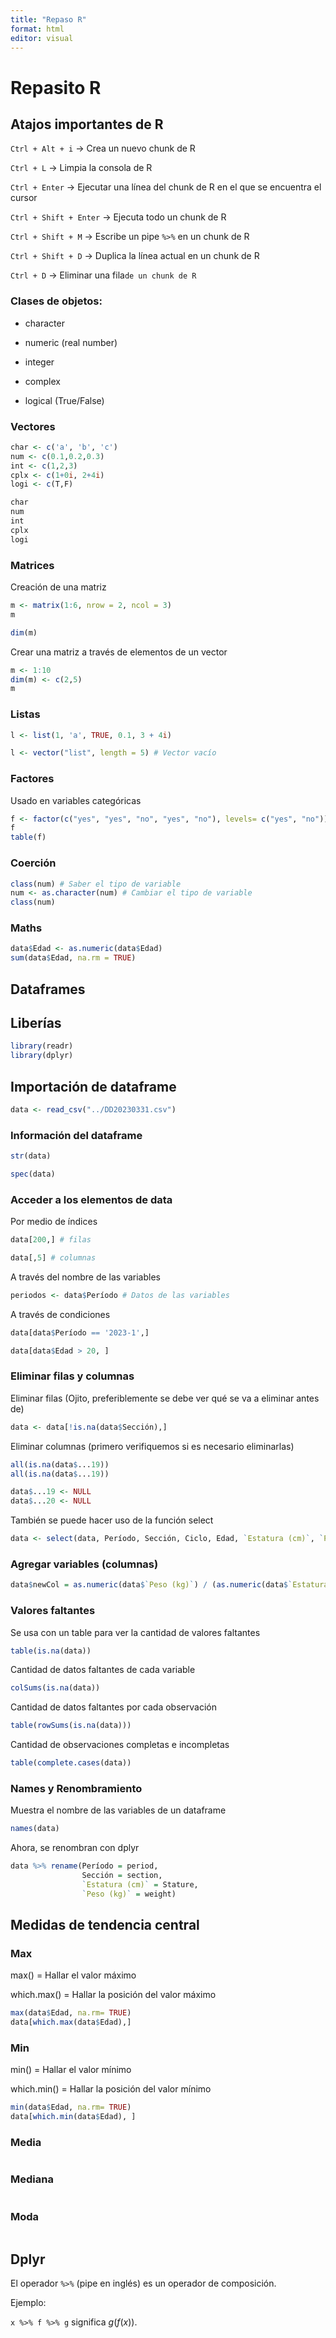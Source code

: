 ```yaml
---
title: "Repaso R"
format: html
editor: visual
---
```


# Repasito R

::: callout-tip
## Atajos importantes de R

`Ctrl + Alt + i` -\> Crea un nuevo chunk de R

`Ctrl + L` -\> Limpia la consola de R

`Ctrl + Enter` -\> Ejecutar una línea del chunk de R en el que se encuentra el cursor

`Ctrl + Shift + Enter` -\> Ejecuta todo un chunk de R

`Ctrl + Shift + M` -\> Escribe un pipe `%>%` en un chunk de R

`Ctrl + Shift + D` -\> Duplica la línea actual en un chunk de R

`Ctrl + D` -\> Eliminar una fila`de un chunk de R`
:::

### Clases de objetos:

-   character

-   numeric (real number)

-   integer

-   complex

-   logical (True/False)

### Vectores

```r
char <- c('a', 'b', 'c')
num <- c(0.1,0.2,0.3)
int <- c(1,2,3)
cplx <- c(1+0i, 2+4i)
logi <- c(T,F)

char
num
int
cplx
logi
```

### Matrices

Creación de una matriz

```r
m <- matrix(1:6, nrow = 2, ncol = 3)
m

dim(m)
```

Crear una matriz a través de elementos de un vector

```r
m <- 1:10
dim(m) <- c(2,5)
m
```

### Listas

```r
l <- list(1, 'a', TRUE, 0.1, 3 + 4i)

l <- vector("list", length = 5) # Vector vacío
```

### Factores

Usado en variables categóricas

```r
f <- factor(c("yes", "yes", "no", "yes", "no"), levels= c("yes", "no"))
f
table(f)
```

### Coerción

```r
class(num) # Saber el tipo de variable
num <- as.character(num) # Cambiar el tipo de variable
class(num)
```

### Maths

```r
data$Edad <- as.numeric(data$Edad)
sum(data$Edad, na.rm = TRUE)
```

## Dataframes

::: callout-important
## Liberías

```r
library(readr)
library(dplyr)
```
:::

::: callout-important
## Importación de dataframe

```r
data <- read_csv("../DD20230331.csv")
```
:::

### Información del dataframe

```r
str(data)
```

```r
spec(data)
```

### Acceder a los elementos de data

Por medio de índices

```r
data[200,] # filas
```

```r
data[,5] # columnas
```

A través del nombre de las variables

```r
periodos <- data$Período # Datos de las variables
```

A través de condiciones

```r
data[data$Período == '2023-1',]
```

```r
data[data$Edad > 20, ]
```

### Eliminar filas y columnas

Eliminar filas (Ojito, preferiblemente se debe ver qué se va a eliminar antes de)

```r
data <- data[!is.na(data$Sección),] 
```

Eliminar columnas (primero verifiquemos si es necesario eliminarlas)

```r
all(is.na(data$...19))
all(is.na(data$...19))
```

```r
data$...19 <- NULL
data$...20 <- NULL
```

También se puede hacer uso de la función select

```r
data <- select(data, Período, Sección, Ciclo, Edad, `Estatura (cm)`, `Peso (kg)`, Sexo, Carrera)
```

### Agregar variables (columnas)

```r
data$newCol = as.numeric(data$`Peso (kg)`) / (as.numeric(data$`Estatura (cm)`)/100)
```

### Valores faltantes

Se usa con un table para ver la cantidad de valores faltantes

```r
table(is.na(data))  
```

Cantidad de datos faltantes de cada variable

```r
colSums(is.na(data))
```

Cantidad de datos faltantes por cada observación

```r
table(rowSums(is.na(data)))
```

Cantidad de observaciones completas e incompletas

```r
table(complete.cases(data))
```

### Names y Renombramiento

Muestra el nombre de las variables de un dataframe

```r
names(data)
```

Ahora, se renombran con dplyr

```r
data %>% rename(Período = period,
                Sección = section,
                `Estatura (cm)` = Stature,
                `Peso (kg)` = weight)
```

## Medidas de tendencia central

### Max

max() = Hallar el valor máximo

which.max() = Hallar la posición del valor máximo

```r
max(data$Edad, na.rm= TRUE)
data[which.max(data$Edad),] 
```

### Min

min() = Hallar el valor mínimo

which.min() = Hallar la posición del valor mínimo

```r
min(data$Edad, na.rm= TRUE)
data[which.min(data$Edad), ]
```

### Media

```r

```

### Mediana

```r

```

### Moda

```r

```

## Dplyr

::: callout-tip
El operador `%>%` (pipe en inglés) es un operador de composición.

Ejemplo:

`x %>% f %>% g` significa $g(f(x))$.
:::
